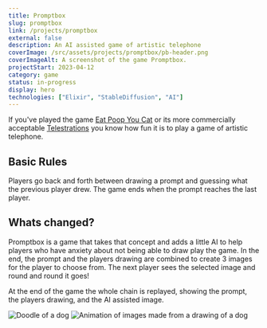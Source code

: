 ```yaml
---
title: Promptbox
slug: promptbox
link: /projects/promptbox
external: false
description: An AI assisted game of artistic telephone
coverImage: /src/assets/projects/promptbox/pb-header.png
coverImageAlt: A screenshot of the game Promptbox.
projectStart: 2023-04-12
category: game
status: in-progress
display: hero
technologies: ["Elixir", "StableDiffusion", "AI"]
---
```


If you've played the game [Eat Poop You Cat](https://boardgamegeek.com/boardgame/30618/eat-poop-you-cat) or its more commercially acceptable [Telestrations](https://boardgamegeek.com/boardgame/46213/telestrations) you know how fun it is to play a game of artistic telephone.

## Basic Rules
Players go back and forth between drawing a prompt and guessing what the previous player drew. The game ends when the prompt reaches the last player.

## Whats changed?
Promptbox is a game that takes that concept and adds a little AI to help players who have anxiety about not being able to draw play the game.
In the end, the prompt and the players drawing are combined to create 3 images for the player to choose from.
The next player sees the selected image and round and round it goes!

At the end of the game the whole chain is replayed, showing the prompt, the players drawing, and the AI assisted image.

<Image src={doodle} alt="Doodle of a dog" class="rounded-md" />
<Image src={promptboxLoader} alt="Animation of images made from a drawing of a dog" class="rounded-md" />
